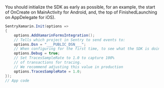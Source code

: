You should initialize the SDK as early as possible, for an example, the start of OnCreate
on MainActivity for Android, and, the top of FinishedLaunching on AppDelegate for iOS).


```csharp
SentryXamarin.Init(options =>
{
    options.AddXamarinFormsIntegration();
    // Tells which project in Sentry to send events to:
    options.Dsn = "___PUBLIC_DSN___";
    // When configuring for the first time, to see what the SDK is doing:
    options.Debug = true;
    // Set TracesSampleRate to 1.0 to capture 100%
    // of transactions for tracing.
    // We recommend adjusting this value in production
    options.TracesSampleRate = 1.0;
});
// App code

```
